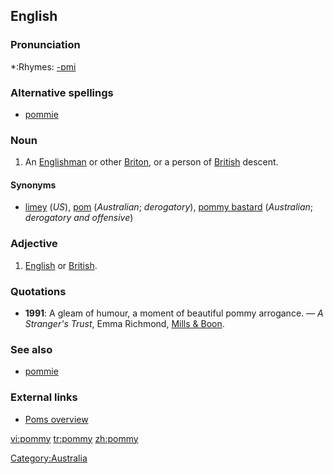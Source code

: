 ==English==

===Pronunciation===
*:Rhymes: [[Rhymes:English:-ɒmi|-ɒmi]]

===Alternative spellings===
*[[pommie]]

===Noun===
{{en-noun|pomm|ies}}

# {{context|Australian|derogatory}} An [[Englishman]] or other [[Briton]], or a person of [[British]] descent.

====Synonyms====
*[[limey]] (''US''), [[pom]] (''Australian''; ''derogatory''), [[pommy bastard]] (''Australian''; ''derogatory and offensive'')

===Adjective===
{{en-adj|-}}

# {{context|Australian English|pejorative}} [[English]] or [[British]].

===Quotations===
*'''1991''': A gleam of humour, a moment of beautiful pommy arrogance. &mdash; ''A Stranger's Trust'', Emma Richmond, [[w:Mills & Boon|Mills & Boon]].

===See also===
*[[pommie]]

===External links===
*[http://www.australianbeers.com/culture/poms.htm Poms overview]

[[Category:Australia]]

[[vi:pommy]]
[[tr:pommy]]
[[zh:pommy]]